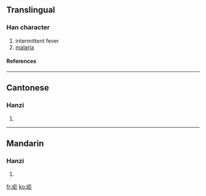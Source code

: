 {{see|瘧}}

==Translingual==
===Han character===
{{Han char|rn=104|rad=疒|as=03|sn=8|four=|canj=大尸一 (KSM)}}
# intermittent fever
# [[malaria]]
====References====
{{Han ref|kx=0769.221|hdz=42660.030|uh=759F|ud=30111}}

----
==Cantonese==
===Hanzi===
{{yue-hanzi|jyut=|y=yeuk6}}
# {{defn|Cantonese}}

----
==Mandarin==
===Hanzi===
{{cmn-hanzi|tra=瘧|pin=[[nüè]] ([[nüe4]]), [[yào]] ([[yao4]])|wg=nüeh<sup>4</sup>, yao<sup>4</sup>}}
# {{defn|Mandarin}}

[[fr:疟]]
[[ko:疟]]